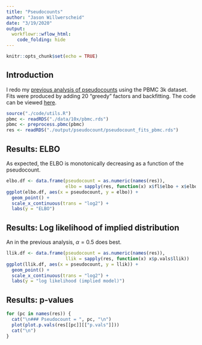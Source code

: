```yaml
---
title: "Pseudocounts"
author: "Jason Willwerscheid"
date: "3/19/2020"
output:
  workflowr::wflow_html:
    code_folding: hide
---
```


```r
knitr::opts_chunk$set(echo = TRUE)
```

## Introduction

I redo my [previous analysis of pseudocounts](pseudocount_redux.html) using the PBMC 3k dataset. Fits were produced by adding 20 "greedy" factors and backfitting. The code can be viewed [here](https://github.com/willwerscheid/scFLASH/blob/master/code/pseudocount_redux/pseudocount_redux_pbmc.R).

```r
source("./code/utils.R")
pbmc <- readRDS("./data/10x/pbmc.rds")
pbmc <- preprocess.pbmc(pbmc)
res <- readRDS("./output/pseudocount/pseudocount_fits_pbmc.rds")
```

## Results: ELBO

As expected, the ELBO is monotonically decreasing as a function of the pseudocount.

```r
elbo.df <- data.frame(pseudocount = as.numeric(names(res)),
                      elbo = sapply(res, function(x) x$fl$elbo + x$elbo.adj))
ggplot(elbo.df, aes(x = pseudocount, y = elbo)) +
  geom_point() +
  scale_x_continuous(trans = "log2") +
  labs(y = "ELBO")
```

## Results: Log likelihood of implied distribution

An in the previous analysis, $\alpha = 0.5$ does best.

```r
llik.df <- data.frame(pseudocount = as.numeric(names(res)),
                      llik = sapply(res, function(x) x$p.vals$llik))
ggplot(llik.df, aes(x = pseudocount, y = llik)) +
  geom_point() +
  scale_x_continuous(trans = "log2") +
  labs(y = "log likelihood (implied model)")
```

## Results: p-values

```r
for (pc in names(res)) {
  cat("\n### Pseudocount = ", pc, "\n")
  plot(plot.p.vals(res[[pc]][["p.vals"]]))
  cat("\n")
}
```

